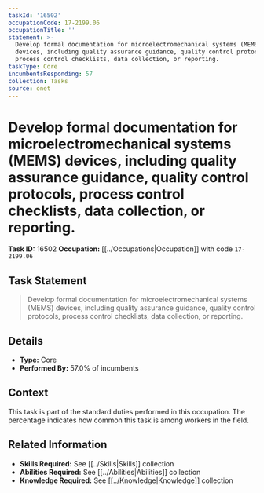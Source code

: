 ```yaml
---
taskId: '16502'
occupationCode: 17-2199.06
occupationTitle: ''
statement: >-
  Develop formal documentation for microelectromechanical systems (MEMS)
  devices, including quality assurance guidance, quality control protocols,
  process control checklists, data collection, or reporting.
taskType: Core
incumbentsResponding: 57
collection: Tasks
source: onet
---
```

# Develop formal documentation for microelectromechanical systems (MEMS) devices, including quality assurance guidance, quality control protocols, process control checklists, data collection, or reporting.

**Task ID:** 16502
**Occupation:** [[../Occupations|Occupation]] with code `17-2199.06`

## Task Statement

> Develop formal documentation for microelectromechanical systems (MEMS) devices, including quality assurance guidance, quality control protocols, process control checklists, data collection, or reporting.

## Details

- **Type:** Core
- **Performed By:** 57.0% of incumbents

## Context

This task is part of the standard duties performed in this occupation. The percentage indicates how common this task is among workers in the field.

## Related Information

- **Skills Required:** See [[../Skills|Skills]] collection
- **Abilities Required:** See [[../Abilities|Abilities]] collection
- **Knowledge Required:** See [[../Knowledge|Knowledge]] collection

